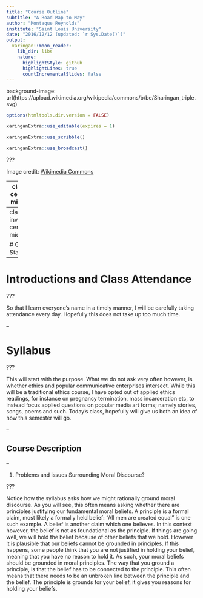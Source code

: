 ```yaml
---
title: "Course Outline"
subtitle: "A Road Map to May"
author: "Montaque Reynolds"
institute: "Saint Louis University"
date: "2016/12/12 (updated: `r Sys.Date()`)"
output:
  xaringan::moon_reader:
    lib_dir: libs
    nature:
      highlightStyle: github
      highlightLines: true
      countIncrementalSlides: false
---
```


background-image: url(https://upload.wikimedia.org/wikipedia/commons/b/be/Sharingan_triple.svg)

```r
options(htmltools.dir.version = FALSE)
```

```r
xaringanExtra::use_editable(expires = 1)
```
```r
xaringanExtra::use_scribble()
```
```r
xaringanExtra::use_broadcast()
```


???

Image credit: [Wikimedia Commons](https://commons.wikimedia.org/wiki/File:Sharingan_triple.svg)

---
class: center, middle

# xaringan

### /ʃaː.'riŋ.ɡan/

---
class: inverse, center, middle

# Get Started

---

# Introductions and Class Attendance 

???

So that I learn everyone's name in a timely manner, I will be carefully taking attendance every day. Hopefully this does not take up too much time.

--

# Syllabus

???

This will start with the purpose. What we do not ask very often however, is whether ethics and popular communicative enterprises intersect. While this will be a traditional ethics course, I have opted out of applied ethics readings, for instance on pregnancy termination, mass incarceration etc, to instead focus applied questions on popular media art forms; namely stories, songs, poems and such. Today's class, hopefully will give us both an idea of how this semester will go.

--

## Course Description

--

1. Problems and issues Surrounding Moral Discourse?

???

Notice how the syllabus asks how we might rationally ground moral discourse. As you will see, this often means asking whether there are principles justifying our fundamental moral beliefs. A principle is a formal claim, most likely a formally held belief: "All men are created equal" is one such example. A belief is another claim which one believes. In this context however, the belief is not as foundational as the principle. If things are going well, we will hold the belief because of other beliefs that we hold. However it is plausible that our beliefs cannot be grounded in principles. If this happens, some people think that you are not justified in holding your belief, meaning that you have no reason to hold it. As such, your moral beliefs should be grounded in moral principles. The way that you ground a principle, is that the belief has to be connected to the principle. This often means that there needs to be an unbroken line between the principle and the belief. The principle is grounds for your belief, it gives you reasons for holding your beliefs.
